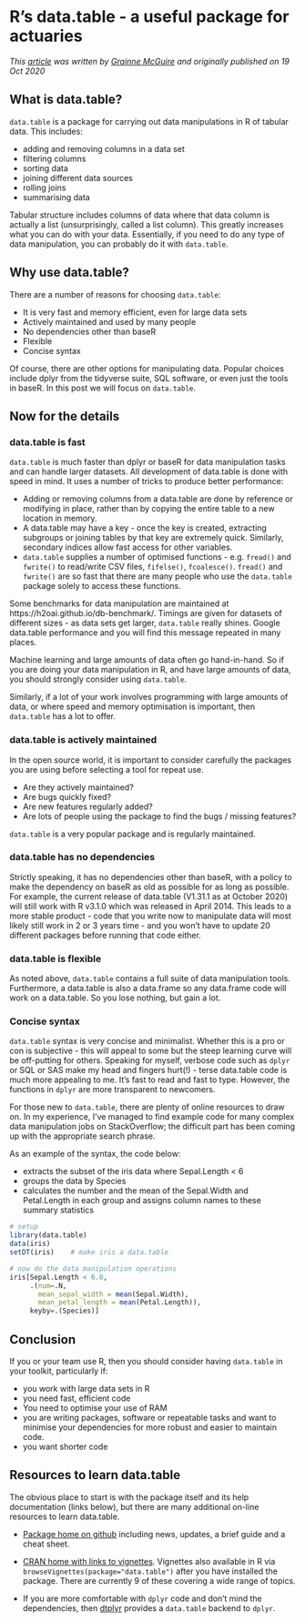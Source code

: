 # R's data.table - a useful package for actuaries {#f-datatable}

*This [article](https://institute-and-faculty-of-actuaries.github.io/mlr-blog/post/datatable/) was written by [Grainne McGuire](https://institute-and-faculty-of-actuaries.github.io/mlr-blog/authors/gmcguire/) and originally published on 19 Oct 2020*



## What is data.table?

`data.table` is a package for carrying out data manipulations in R of tabular data. This includes:

* adding and removing columns in a data set
* filtering columns 
* sorting data
* joining different data sources
* rolling joins
* summarising data

Tabular structure includes columns of data where that data column is actually a list (unsurprisingly, called a list column). 
This greatly increases what you can do with your data.
Essentially, if you need to do any type of data manipulation, you can probably do it with `data.table`.


## Why use data.table?

There are a number of reasons for choosing `data.table`:

* It is very fast and memory efficient, even for large data sets
* Actively maintained and used by many people
* No dependencies other than baseR
* Flexible
* Concise syntax

Of course, there are other options for manipulating data. 
Popular choices include dplyr from the tidyverse suite, SQL software, or even just the tools in baseR. 
In this post we will focus on `data.table`.

## Now for the details

### data.table is fast

`data.table` is much faster than dplyr or baseR for data manipulation tasks and can handle larger datasets.
All development of data.table is done with speed in mind. It uses a number of tricks to produce better performance:

* Adding or removing columns from a data.table are done by reference or modifying in place, rather than by copying the entire table to a new location in memory.
* A data.table may have a key - once the key is created, extracting subgroups or joining tables by that key are extremely quick. Similarly, secondary indices allow fast access for other variables.
* `data.table` supplies a number of optimised functions - e.g. `fread()` and `fwrite()` to read/write CSV files, `fifelse()`, `fcoalesce()`. `fread()` and `fwrite()` are so fast that there are many people who use the `data.table` package solely to access these functions.
    
Some benchmarks for data manipulation are maintained at https://h2oai.github.io/db-benchmark/. 
Timings are given for datasets of different sizes - as data sets get larger, `data.table` really shines. 
Google data.table performance and you will find this message repeated in many places.

Machine learning and large amounts of data often go hand-in-hand. 
So if you are doing your data manipulation in R, and have large amounts of data, you should strongly consider using `data.table`.

Similarly, if a lot of your work involves programming with large amounts of data, or where speed and memory optimisation is important, then `data.table` has a lot to offer.


### data.table is actively maintained

In the open source world, it is important to consider carefully the packages you are using before selecting a tool for repeat use. 

* Are they actively maintained? 
* Are bugs quickly fixed?
* Are new features regularly added?
* Are lots of people using the package to find the bugs / missing features?

`data.table` is a very popular package and is regularly maintained.


### data.table has no dependencies

Strictly speaking, it has no dependencies other than baseR, with a policy to make the dependency on baseR as old as possible for as long as possible.
For example, the current release of data.table (V1.31.1 as at October 2020) will still work with R v3.1.0 which was released in April 2014.
This leads to a more stable product - code that you write now to manipulate data will most likely still work in 2 or 3 years time - and you won't have to update 20 different packages before running that code either.




### data.table is flexible

As noted above, `data.table` contains a full suite of data manipulation tools.
Furthermore, a data.table is also a data.frame so any data.frame code will work on a data.table. 
So you lose nothing, but gain a lot.


### Concise syntax

`data.table` syntax is very concise and minimalist. 
Whether this is a pro or con is subjective - this will appeal to some but the steep learning curve will be off-putting for others.
Speaking for myself, verbose code such as `dplyr` or SQL or SAS make my head and fingers hurt(!) - terse data.table code is much more appealing to me.
It's fast to read and fast to type. However, the functions in `dplyr` are more transparent to newcomers.

For those new to `data.table`, there are plenty of online resources to draw on. In my experience, I've managed to find example code for many complex data manipulation jobs on StackOverflow; the difficult part has been coming up with the appropriate search phrase.

As an example of the syntax, the code below:

* extracts the subset of the iris data where Sepal.Length < 6
* groups the data by Species
* calculates the number and the mean of the Sepal.Width and Petal.Length in each group and assigns column names to these summary statistics

```r
# setup
library(data.table)
data(iris)
setDT(iris)    # make iris a data.table

# now do the data manipulation operations
iris[Sepal.Length < 6.0, 
     .(num=.N, 
       mean_sepal_width = mean(Sepal.Width), 
       mean_petal_length = mean(Petal.Length)), 
     keyby=.(Species)]

```




## Conclusion

If you or your team use R, then you should consider having `data.table` in your toolkit, particularly if:

* you work with large data sets in R
* you need fast, efficient code
* You need to optimise your use of RAM
* you are writing packages, software or repeatable tasks and want to minimise your dependencies for more robust and easier to maintain code.
* you want shorter code




## Resources to learn data.table

The obvious place to start is with the package itself and its help documentation (links below), but there are many additional on-line resources to learn data.table. 


* [Package home on github](https://github.com/Rdatatable/data.table) including news, updates, a brief guide and a cheat sheet.

* [CRAN home with links to vignettes](https://cran.r-project.org/web/packages/data.table/index.html). 
   Vignettes also available in R via `browseVignettes(package="data.table")` after you have installed the package.
   There are currently 9 of these covering a wide range of topics.
   
* If you are more comfortable with `dplyr` code and don't mind the dependencies, then [dtplyr](https://cran.r-project.org/web/packages/dtplyr/index.html) provides a `data.table` backend to `dplyr`.   
   
